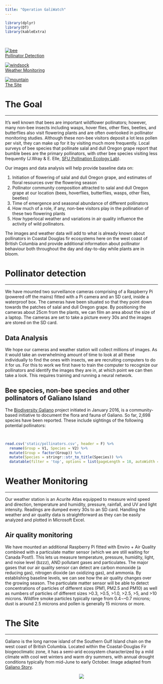 ---
title: "Operation GaliWatch"
---

```{r message=FALSE, warning=FALSE, echo = FALSE}
library(dplyr)
library(DT)
library(kableExtra)
```


<br>

<div class="galrow">

<div class="galcolumn">
<div class="imgbox">
<a target="_top" href="#pollinator_detection">
  <img src="static/bee4.png" alt="bee" class="image">   
  <div class="overlay"> </div>  
  <div class="imgtext">Pollinator Detection</div>
</a>
</div>
</div>


<div class="galcolumn">
<div class="imgbox">
<a target="_top" href="#weather_monitoring">
  <img src="static/weather_station.jpg" alt="windsock" class="image">   
  <div class="overlay"> </div>  
  <div class="imgtext">Weather Monitoring</div>
</a>
</div>
</div>


<div class="galcolumn">
<div class="imgbox">
<a target="_top" href="#the_site">
  <img src="static/gali_thumbnail.jpg" alt="mountain" class="image">   
  <div class="overlay"> </div>  
  <div class="imgtext">The Site</div>
</a>
</div>
</div>

</div>




# The Goal  
***

It’s well known that bees are important wildflower pollinators; however, many non-bee insects including wasps, hover flies, other flies, beetles, and butterflies also visit flowering plants and are often overlooked in pollinator monitoring studies. Although these non-bee visitors deposit a lot less pollen per visit, they can make up for it by visiting much more frequently. Local surveys of bee species that pollinate salal and dull Oregon grape report that bumble bees are the primary pollinators, with other bee species visiting less frequently (J.Wray & E. Elle, [SFU Pollination Ecology Lab](www.sfu.ca/people/eelle/bee_info.html)). 

Our images and data analysis will help provide baseline data on:

1.	Initiation of flowering of salal and dull Oregon grape, and estimates of floral resources over the flowering season
2.	Pollinator community composition attracted to salal and dull Oregon grape at our location (bees, hoverflies, butterflies, wasps, other flies, beetles) 
3.	Time of emergence and seasonal abundance of different pollinators 
4.	How much of a role, if any, non-bee visitors play in the pollination of these two flowering plants 
5.	How hyperlocal weather and variations in air quality influence the activity of wild pollinators. 

The images and weather data will add to what is already known about pollinators in Coastal Douglas fir ecosystems here on the west coast of British Columbia and provide additional information about pollinator behaviour both throughout the day and day-to-day while plants are in bloom.



<a id="pollinator_detection" class="no-style"></a>

# Pollinator detection  
***

We have mounted two surveillance cameras comprising of a Raspberry Pi (powered off the mains) fitted with a Pi camera and an SD card, inside a waterproof box. The cameras have been situated so that they point down towards the patches of salal and dull Oregon grape. By positioning the cameras about 25cm from the plants, we can film an area about the size of a laptop. The cameras are set to take a picture every 30s and the images are stored on the SD card.

## Data Analysis

We hope our cameras and weather station will collect millions of images. As it would take an overwhelming amount of time to look at all these individually to find the ones with insects, we are recruiting computers to do it for us. For this to work we first have to train the computer to recognize our pollinators and identify the images they are in, at which point we can then take a look. This requires training and running a neural network.


## Bee species, non-bee species and other pollinators of Galiano Island

The [Biodiversity Galiano](https://biogaliano.org/) project initiated in January 2016, is a community-based initiative to document the flora and fauna of Galiano. So far, 2,698 species have been reported. These include sightings of the following potential pollinators:

<br>

```{r, echo = F}
read.csv('static/pollinators.csv', header = F) %>%
  rename(Group = V1, Species = V2) %>%
  mutate(Group = factor(Group)) %>%
  mutate(Species = stringr::str_to_title(Species)) %>%
  datatable(filter = 'top', options = list(pageLength = 10, autoWidth = TRUE))
```


<a id="weather_monitoring" class="no-style"></a>

# Weather Monitoring
***

Our weather station is an Acurite Atlas equipped to measure wind speed and direction, temperature and humidity, pressure, rainfall, and UV and light intensity. Readings are dumped every 30s to an SD card. Handling the weather and air quality data is straightforward as they can be easily analyzed and plotted in Microsoft Excel.  

## Air quality monitoring

We have mounted an additional Raspberry Pi fitted with Enviro + Air Quality combined with a particulate matter sensor (which we are still waiting for Canada Post!). This lets us measure temperature, pressure, humidity, light, and noise level (bzzz), AND pollutant gases and particulates.
The major gases that our air quality sensor can detect are carbon monoxide (a reducing gas), nitrogen dioxide (an oxidizing gas), and ammonia. By establishing baseline levels, we can see how the air quality changes over the growing season. 
The particulate matter sensor will be able to detect concentrations of particles of different sizes (PM1, PM2.5 and PM10) as well as numbers of particles of different sizes >0.3, >0.5, >1.0, >2.5, >5, and >10 microns.
Wildfire smoke particles typically range from 0.4¬–0.7 microns; dust is around 2.5 microns and pollen is generally 15 microns or more. 




<a id="the_site" class="no-style"></a>

# The Site
***

Galiano is the long narrow island of the Southern Gulf Island chain on the west coast of British Columbia. Located within the Coastal-Douglas Fir biogeoclimatic zone, it has a semi-arid ecosystem characterized by a mild climate with cool wet winters and warm dry summers, with annual drought conditions typically from mid-June to early October. Image adapted from [Galiano Story](galianostory.com/FLORAFAUNA.htm).

<center>
![](static/map2.png)
</center>





